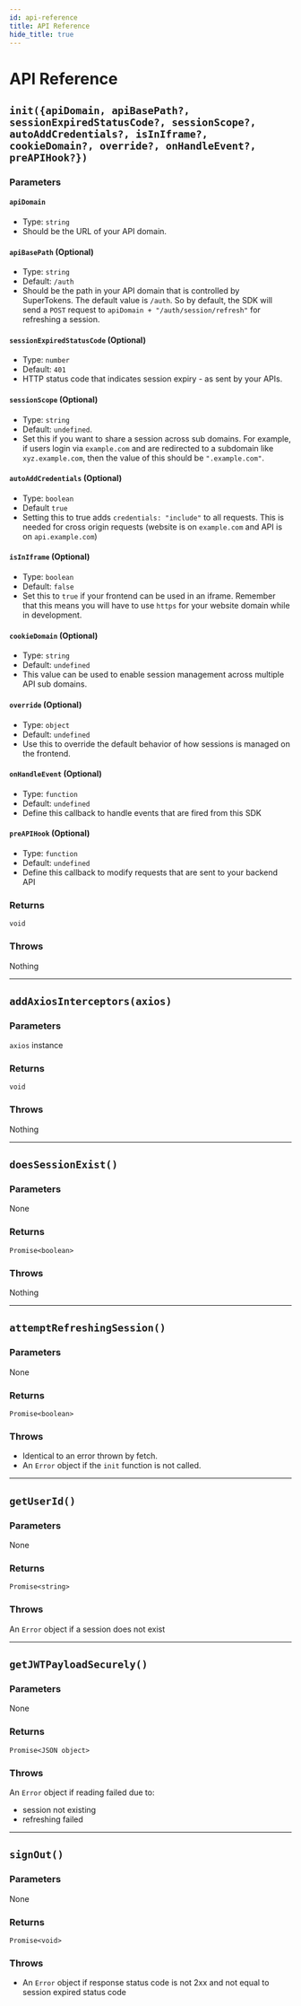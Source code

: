 ```yaml
---
id: api-reference
title: API Reference
hide_title: true
---
```


# API Reference

<div class="divider"></div>

## `init({apiDomain, apiBasePath?, sessionExpiredStatusCode?, sessionScope?, autoAddCredentials?, isInIframe?, cookieDomain?, override?, onHandleEvent?, preAPIHook?})`
### Parameters
#### `apiDomain`
- Type: `string`
- Should be the URL of your API domain.

#### `apiBasePath` (Optional)
- Type: `string`
- Default: `/auth`
- Should be the path in your API domain that is controlled by SuperTokens. The default value is `/auth`. So by default, the SDK will send a `POST` request to `apiDomain + "/auth/session/refresh"` for refreshing a session.

#### `sessionExpiredStatusCode` (Optional)
- Type: `number`
- Default: `401`
- HTTP status code that indicates session expiry - as sent by your APIs.

#### `sessionScope` (Optional)
- Type: `string`
- Default: `undefined`.
- Set this if you want to share a session across sub domains. For example, if users login via `example.com` and are redirected to a subdomain like `xyz.example.com`, then the value of this should be `".example.com"`.

#### `autoAddCredentials` (Optional)
- Type: `boolean`
- Default `true`
- Setting this to true adds `credentials: "include"` to all requests. This is needed for cross origin requests (website is on `example.com` and API is on `api.example.com`)

#### `isInIframe` (Optional)
- Type: `boolean`
- Default: `false`
- Set this to `true` if your frontend can be used in an iframe. Remember that this means you will have to use `https` for your website domain while in development.

#### `cookieDomain` (Optional)
- Type: `string`
- Default: `undefined`
- This value can be used to enable session management across multiple API sub domains.

#### `override` (Optional)
- Type: `object`
- Default: `undefined`
- Use this to override the default behavior of how sessions is managed on the frontend.

#### `onHandleEvent` (Optional)
- Type: `function`
- Default: `undefined`
- Define this callback to handle events that are fired from this SDK

#### `preAPIHook` (Optional)
- Type: `function`
- Default: `undefined`
- Define this callback to modify requests that are sent to your backend API

### Returns
`void`

### Throws
Nothing

----------------

## `addAxiosInterceptors(axios)`
### Parameters
`axios` instance

### Returns
`void`

### Throws
Nothing

----------------

## `doesSessionExist()`
### Parameters
None

### Returns
`Promise<boolean>`

### Throws
Nothing

----------------

## `attemptRefreshingSession()`
### Parameters
None

### Returns
`Promise<boolean>`

### Throws
- Identical to an error thrown by fetch.
- An `Error` object if the `init` function is not called.

----------------

## `getUserId()`
### Parameters
None

### Returns
`Promise<string>`

### Throws
An `Error` object if a session does not exist

----------------

## `getJWTPayloadSecurely()`
### Parameters
None

### Returns
`Promise<JSON object>`

### Throws
An `Error` object if reading failed due to:
- session not existing
- refreshing failed

----------------

## `signOut()`
### Parameters
None

### Returns
`Promise<void>`

### Throws
- An `Error` object if response status code is not 2xx and not equal to session expired status code